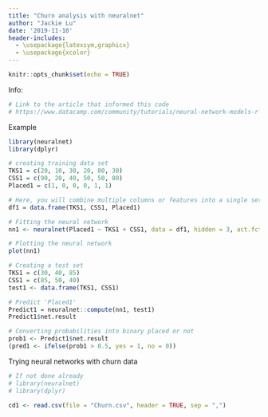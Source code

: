```yaml
---
title: "Churn analysis with neuralnet"
author: "Jackie Lu"
date: '2019-11-10'
header-includes:
  - \usepackage{latexsym,graphicx}
  - \usepackage{xcolor}
---
```

\definecolor{mylightgray}{RGB}{215, 215, 215}
\color{mylightgray}
\definecolor{mydarkgray}{RGB}{45, 45, 45}
\pagecolor{mydarkgray}
```r
knitr::opts_chunk$set(echo = TRUE)
```

Info:
```r
# Link to the article that informed this code
# https://www.datacamp.com/community/tutorials/neural-network-models-r
```

Example
```r
library(neuralnet)
library(dplyr)

# creating training data set
TKS1 = c(20, 10, 30, 20, 80, 30)
CSS1 = c(90, 20, 40, 50, 50, 80)
Placed1 = c(1, 0, 0, 0, 1, 1)

# Here, you will combine multiple columns or features into a single set of data
df1 = data.frame(TKS1, CSS1, Placed1)

# Fitting the neural network
nn1 <- neuralnet(Placed1 ~ TKS1 + CSS1, data = df1, hidden = 3, act.fct = "logistic", linear.output = F)

# Plotting the neural network
plot(nn1)

# Creating a test set
TKS1 = c(30, 40, 85)
CSS1 = c(85, 50, 40)
test1 <- data.frame(TKS1, CSS1)

# Predict 'Placed1'
Predict1 = neuralnet::compute(nn1, test1)
Predict1$net.result

# Converting probabilities into binary placed or not
prob1 <- Predict1$net.result
(pred1 <- ifelse(prob1 > 0.5, yes = 1, no = 0))
```

Trying neural networks with churn data
```r
# If not done already
# library(neuralnet)
# library(dplyr)

cd1 <- read.csv(file = "Churn.csv", header = TRUE, sep = ",")


```





